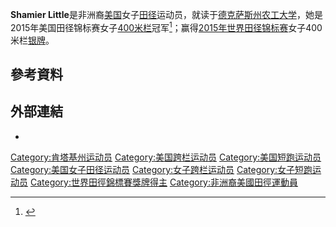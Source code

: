 {{Infobox sportsperson
| name                      = Shamier Little
| image                     = Shamier Little Beijing 2015.jpg
| image_size                = 
| alt                       = 
| caption                   = 
| real_name                 = 
| native_name               = 
| native_name_lang          = 
| romanizedname             = 
| english_name              = 
| birth_name                = 
| nationality               = {{USA}}
| national_team             = {{USA}}
| ethnicity                 = 
| hometown                  = {{USA}}伊利諾州庫克郡芝加哥
| citizenship               = 
| birth_date                = {{Birth date and age|year=1995|month=3|day=20}}
| birth_place               = {{USA}}肯塔基州路易維爾
| death_date                = 
| death_place               = 
| resting_place             = 
| resting_place_coordinates = 
| monuments                 = 
| residence                 = {{USA}}
| education                 = 德克薩斯A&M大學
| alma_mater                = 德克薩斯A&M大學
| occupation                = 
| years_active              = 2004 -
| agent                     = 
| height                    = {{height|ft=5|in=7}}
| weight                    = {{weight|lb=174}}
| spouse                    = 
| country                   = {{USA}}
| sport                     = 田徑
| position                  = 
| shoots                    = 
| catches                   = 
| disability                = 
| disability_class          = 
| weight_class              = 
| weight_class_type         = 
| rank                      = 
| event                     = 短跑
| collegeteam               = 
| league                    = 
| league_type               = 
| club                      = 
| team                      = 
| former_partner            = 
| coach                     = 
| retired                   = 
| coaching                  = 
| worlds                    = 
{{ubl
|'''2012年世界青年田徑錦標賽'''：400公尺跨欄（76.2公分）第八名
|'''2014年世界青年田徑錦標賽'''：400公尺跨欄（76.2公分）第一名
|'''2015年世界田徑錦標賽'''：400公尺跨欄（76.2公分）第二名
}}
| regionals                 = 
{{ubl
|'''2015年泛美運動會'''：400公尺跨欄（76.2公分）第一名
|'''2015年泛美運動會'''：4×400公尺接力第一名
}}
| nationals                 = 
{{ubl
|'''2012年美國青年室外田徑錦標賽'''：400公尺跨欄（76.2公分）第一名
|'''2014年美國青年室外田徑錦標賽'''：400公尺跨欄（76.2公分）第一名
|'''2015年美國室外田徑錦標賽'''：400公尺跨欄（76.2公分）第一名
|'''2017年伯明罕室內大獎賽'''：400公尺第三名
|'''2017年熱力波士頓運動會'''：200公尺跨欄（76.2公分）第一名
|'''2017年Racers大獎賽'''：400公尺跨欄（76.2公分）第一名
|'''2017年美國室外田徑錦標賽'''：400公尺跨欄（76.2公分）第二名
|'''2018年德克薩斯A&M大學室內邀請賽'''：300公尺第二名
|'''2018年熱力波士頓運動會'''：200公尺跨欄（76.2公分）第二名
|'''2018年Prefontaine經典賽'''：400公尺跨欄（76.2公分）第五名
|'''2018年倫敦大獎賽'''：400公尺跨欄（76.2公分）第一名
}}
| olympics                  = 
| paralympics               = 
| commonwealth              = 
| highestranking            = 
| pb                        = 
{{ubl
|'''55公尺'''：7.36秒 （2013年）
|'''60公尺'''：7.65秒（RT：0.171） （2017年）
|'''100公尺'''：12.77秒 （2012年）
|'''200公尺'''：23.01秒（W：+2.6，超風速） （2017年）
|'''200公尺'''：23.12秒（W：+1.6） （2018年）
|'''300公尺'''：36.98秒 （2018年）
|'''400公尺'''：50.40秒（RT：0.204） （2017年）
|'''55公尺跨欄'''：8.03秒 （2013年）
|'''60公尺跨欄（83.8公分）'''：8.43秒 （2014年）
|'''100公尺跨欄（76.2公分）'''：14.14秒（W：-0.5） （2011年）
|'''100公尺跨欄（83.8公分）'''：13.41秒（W：+2.5，超風速） （2014年）
|'''100公尺跨欄（83.8公分）'''：13.77秒（W：+0.4） （2014年）
|'''200公尺跨欄（76.2公分）'''：25.90秒（W：+0.6） （2018年）
|'''300公尺跨欄'''：42.29秒 （2013年）
|'''400公尺跨欄（76.2公分）'''：52.75秒 （2017年）
}}
| medaltemplates            = 
{{MedalCountry|{{USA}}}}
{{MedalSport|女子田徑}}
{{MedalCompetition|世界青年田徑錦標賽}}
{{MedalGold|2014年美國俄勒岡州雷恩縣尤金|400公尺跨欄（76.2公分）}}
{{MedalCompetition|泛美運動會}}
{{MedalGold|2015年加拿大安大略省多倫多|400公尺跨欄（76.2公分）}}
{{MedalGold|2015年加拿大安大略省多倫多|4×400公尺接力}}
{{MedalCompetition|世界田徑錦標賽}}
{{MedalSilver|2015年中國北京市|400公尺跨欄（76.2公分）}}
{{MedalCompetition|伯明罕室內大獎賽}}
{{MedalBronze|2017年英國英格蘭伯明罕|400公尺}}
{{MedalCompetition|熱力波士頓運動會}}
{{MedalGold|2017年美國麻薩諸塞州波士頓|200公尺跨欄（76.2公分）}}
{{MedalSilver|2018年美國麻薩諸塞州波士頓|200公尺跨欄（76.2公分）}}
{{MedalCompetition|Racers大獎賽}}
{{MedalGold|2017年牙買加京斯敦|400公尺跨欄（76.2公分）}}
{{MedalCompetition|倫敦大獎賽}}
{{MedalGold|2017年英國英格蘭倫敦|400公尺跨欄（76.2公分）}}
| show-medals               = 
| updated                   = 2018年5月27日
}}
'''Shamier Little'''{{BD|1995年|3月20日||}}是非洲裔[[美国|美国]]女子[[田径|田径]]运动员，就读于[[德克萨斯州农工大学|德克萨斯州农工大学]]，她是2015年美国田径锦标赛女子[[400米栏|400米栏]]冠军<ref>{{cite web |url=http://www.flashresults.com/2015_Meets/Outdoor/06-25_USATF/017-3_compiled.htm |title=Women 400 Meter Hurdles SR |publisher=Flashresults.com |date= |accessdate=2015-07-01 |archive-date=2015-09-24 |archive-url=https://web.archive.org/web/20150924034220/http://www.flashresults.com/2015_Meets/Outdoor/06-25_USATF/017-3_compiled.htm |dead-url=no }}</ref>；赢得[[2015年世界田径锦标赛|2015年世界田径锦标赛]]女子400米栏[[银牌|银牌]]。

== 參考資料 ==
{{Reflist}}

== 外部連結 ==
*{{IAAF name|258893}}

{{泛美运动会田径比赛女子4×400米接力冠军}}
{{DEFAULTSORT:Little, Shamier}}
[[Category:肯塔基州运动员|Category:肯塔基州运动员]]
[[Category:美国跨栏运动员|Category:美国跨栏运动员]]
[[Category:美国短跑运动员|Category:美国短跑运动员]]
[[Category:美国女子田径运动员|Category:美国女子田径运动员]]
[[Category:女子跨栏运动员|Category:女子跨栏运动员]]
[[Category:女子短跑运动员|Category:女子短跑运动员]]
[[Category:世界田徑錦標賽獎牌得主|Category:世界田徑錦標賽獎牌得主]]
[[Category:非洲裔美國田徑運動員|Category:非洲裔美國田徑運動員]]